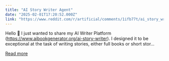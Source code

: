 ```yaml
---
title: "AI Story Writer Agent"
date: "2025-02-01T17:20:52.000Z"
link: "https://www.reddit.com/r/artificial/comments/1ifb77t/ai_story_writer_agent/"
---
```


Hello 👋 I just wanted to share my AI Writer Platform (https://www.aibookgenerator.org/ai-story-writer). I designed it to be exceptional at the task of writing stories, either full books or short stor...

[Read more](https://www.reddit.com/r/artificial/comments/1ifb77t/ai_story_writer_agent/)
